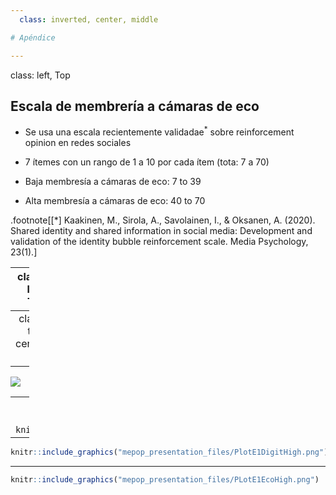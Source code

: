 ```yaml
---
  class: inverted, center, middle

# Apéndice

---
```

  class: left, Top

## Escala de membrería a cámaras de eco

- Se usa una escala recientemente validadae<sup>*</sup> sobre reinforcement opinion en redes sociales

- 7 ítemes con un rango de 1 a 10 por cada ítem (tota: 7 a 70)

- Baja membresía a cámaras de eco: 7 to 39
- Alta membresía a cámaras de eco: 40 to 70

.footnote[[*] Kaakinen, M., Sirola, A., Savolainen, I., & Oksanen, A. (2020). Shared identity and shared
          information in social media: Development and validation of the identity bubble
          reinforcement scale. Media Psychology, 23(1).]

---
  class: left, Top

## Escala de ciudadanía digital

- Se usa una escala desarrollada por Choi<sup>*</sup> y reducida de 34 a 14 ítemes.

- Cada ítem está en una escala de 7 puntos (1 a 7). total: 14 to 98

- Bajos niveles de ciudadanía digital: 14 to 62
- Altos niveles de ciudadanía digital: 63 to 98

.footnote[[*] Choi, M., Glassman, M., & Cristol, D. (2017). What it means to be a citizen in the internet age:
            Development of a reliable and valid digital citizenship scale. Computers & Education, 107,
          100-112.]

---
  class: top, center

![](mepop_presentation_files/kk.png)

---
  
  ![](mepop_presentation_files/diagrama_encuesta.png)

---
  class: middle, center


```r
knitr::include_graphics("mepop_presentation_files/PlotE1General.png")
```


---
  
  ```r
knitr::include_graphics("mepop_presentation_files/PlotE1DigitHigh.png")
```

---
  
  
  ```r
knitr::include_graphics("mepop_presentation_files/PLotE1EcoHigh.png")
```